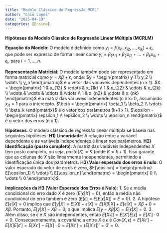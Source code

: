 ```yaml
---
title: "Modelo Clássico de Regressão MCRL"
author: "Caio Lopes"
date: "2025-04-19"
categories: [Ensino]
---
```


**Hipóteses do Modelo Clássico de Regressão Linear Múltipla (MCRLM)**

**Equação do Modelo**: O modelo é definido como $y_i = f(x_{i1}, x_{i2}, ..., x_{ik}) + \epsilon_i$, que pode ser expresso de forma linear como $y_i = \beta_1 x_{i1} + \beta_2 x_{i2} + ... + \beta_k x_{ik} + \epsilon_i$, para $i = 1, ..., n$.

**Representação Matricial**: O modelo também pode ser representado em forma matricial como $y = X\beta + \epsilon$, onde:
$y = \begin{pmatrix} y_1 \\ y_2 \\ \vdots \\ y_n \end{pmatrix}$ é o vetor das variáveis dependentes (n x 1).
$X = \begin{pmatrix} 1 & x_{12} & \cdots & x_{1k} \\ 1 & x_{22} & \cdots & x_{2k} \\ \vdots & \vdots & \ddots & \vdots \\ 1 & x_{n2} & \cdots & x_{nk} \end{pmatrix}$ é a matriz das variáveis independentes (n x k+1), assumindo $x_{i1} = 1$ para o intercepto.
$\beta = \begin{pmatrix} \beta_1 \\ \beta_2 \\ \vdots \\ \beta_k \end{pmatrix}$ é o vetor dos parâmetros (k+1 x 1).
$\epsilon = \begin{pmatrix} \epsilon_1 \\ \epsilon_2 \\ \vdots \\ \epsilon_n \end{pmatrix}$ é o vetor dos erros (n x 1).

**Hipóteses**: O modelo clássico de regressão linear múltipla se baseia nas seguintes hipóteses:
**H1) Linearidade**: A relação entre a variável dependente e as variáveis independentes é linear nos parâmetros.
**H2) Identificação (posto completo)**: A matriz das variáveis independentes $X$ tem posto completo, ou seja, $posto(X) = K$ (onde $K = k+1$). Isso garante que as colunas de $X$ são linearmente independentes, permitindo a identificação única dos parâmetros.
**H3) Valor esperado dos erros é nulo**: O valor esperado do vetor de erros é zero, $E[\epsilon] = \begin{pmatrix} E[\epsilon_1] \\ \vdots \\ E[\epsilon_n] \end{pmatrix} = \begin{pmatrix} 0 \\ \vdots \\ 0 \end{pmatrix}$.

**Implicações da H3 (Valor Esperado dos Erros é Nulo)**:
    1.  Se a média condicional do erro dado $X$ é zero ($E[\epsilon|X] = 0$), então a média não condicional do erro também é zero ($E[\epsilon] = E[E[\epsilon|X]] = E = 0$).
    2.  A hipótese $E[\epsilon|X] = 0$ implica que $E[y|X] = E[X\beta + \epsilon|X] = E[X\beta|X] + E[\epsilon|X] = X\beta + 0 = X\beta$. Portanto, $E[y|X] - X\beta = 0$, o que implica $E[y - X\beta|X] = E[\epsilon|X] = 0$.
    3.  Além disso, se $\epsilon$ e $X$ são independentes, então $E[X'\epsilon] = E[X']E[\epsilon] = E[X'] \cdot 0 = 0$. Consequentemente, a covariância entre $X$ e $\epsilon$ é $Cov(X, \epsilon) = E[X\epsilon'] - E[X]E[\epsilon'] = E[X\epsilon'] - E[X] \cdot 0 = E[X\epsilon'] = (E[X'\epsilon])' = 0' = 0$.